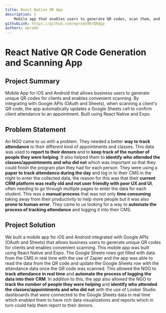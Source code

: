 ```yaml
---
title: React Native QR App
description: | 
    Mobile app that enables users to generate QR codes, scan them, and update Google Sheets for appointment confirmations
githubLink: https://github.com/eprado99/QRApp
authors: eprado
---
```

# React Native QR Code Generation and Scanning App

## Project Summary

Mobile App for iOS and Android that allows business users to generate unique QR codes for clients and enables convenient scanning. 
By integrating with Google APIs (OAuth and Sheets), when scanning a client's QR code, the app automatically updates a Google Sheets cell to confirm client attendance to an appointment. 
Built using React Native and Expo.

## Problem Statement
An NGO came to us with a problem. They needed a better **way to track attendance** to their different kind of appointments and classes. 
This data was used to **report to their donors** and to **keep track of the number of people they were helping**.
It also helped them to **identify who attended the classes/appointments and who did not** which was important so that they could finish the program plan they had for each person.
They were using a **paper to track attendance during the day** and log in to their CMS in the night to enter the collected data, 
the reason for this was that their **current CRM platform was really old and not user friendly with poor UX and UI**, often needing to go through multiple pages to enter the data for each student.
This was a **manual process** that was not only **time consuming** taking away from their productivity to help more people but it was also **prone to human error**.
They came to us looking for a way to **automate the process of tracking attendance** and logging it into their CMS.

## Project Solution
We built a mobile app for iOS and Android integrated with Google APIs (OAuth and Sheets) that allows business users to generate unique QR codes for clients and enables convenient scanning.
This mobile app was built using React Native and Expo. The Google Sheets rows got filled with data from the CMS in real time with the use of Zapier and the app was able to read the data from the QR code 
and update the Google Sheets row with the attendance data once the QR code was scanned. This allowed the NGO to **track attendance in real time** and **automate the process of logging the data into their CRM**.
In addition to this, the app also allowed the NGO to **track the number of people they were helping** and **identify who attended the classes/appointments and who did not** 
with the use of Looker Studio dashboards that were connected to the Google Sheets data in real time which enabled them to have rich data visualizations and reports which in turn could help them report to their donors.


